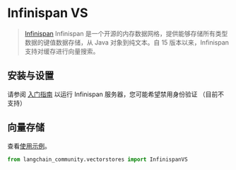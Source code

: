# Infinispan VS

> [Infinispan](https://infinispan.org) Infinispan 是一个开源的内存数据网格，提供能够存储所有类型数据的键值数据存储，从 Java 对象到纯文本。自 15 版本以来，Infinispan 支持对缓存进行向量搜索。

## 安装与设置
请参阅 [入门指南](https://infinispan.org/get-started/) 以运行 Infinispan 服务器，您可能希望禁用身份验证
（目前不支持）

## 向量存储

查看[使用示例](/docs/integrations/vectorstores/infinispanvs)。

```python
from langchain_community.vectorstores import InfinispanVS
```
